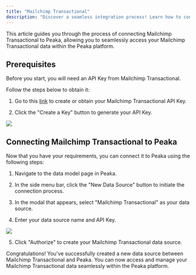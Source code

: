 ```yaml
---
title: "Mailchimp Transactional"
description: "Discover a seamless integration process! Learn how to connect Mailchimp Transactional to Peaka effortlessly for streamlined transactions."
---
```


This article guides you through the process of connecting Mailchimp Transactional to Peaka, allowing you to seamlessly access your Mailchimp Transactional data within the Peaka platform.

## Prerequisites

Before you start, you will need an API Key from Mailchimp Transactional.

Follow the steps below to obtain it:

1. Go to this [link](https://us21.admin.mailchimp.com/account/api/) to create or obtain your Mailchimp Transactional API Key.

2. Click the "Create a Key" button to generate your API Key.

<img src="https://cdn.peaka.com/integrations/transactional-integration-1.png" />

## Connecting Mailchimp Transactional to Peaka

Now that you have your requirements, you can connect it to Peaka using the following steps:

1. Navigate to the data model page in Peaka.

2. In the side menu bar, click the "New Data Source" button to initiate the connection process.

3. In the modal that appears, select "Mailchimp Transactional" as your data source.

4. Enter your data source name and API Key.

<img src="https://cdn.peaka.com/integrations/transactional-integration-3.png" />

5. Click "Authorize" to create your Mailchimp Transactional data source.

Congratulations! You've successfully created a new data source between Mailchimp Transactional and Peaka. You can now access and manage your Mailchimp Transactional data seamlessly within the Peaka platform.

